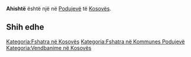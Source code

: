 {{Fshat në 
 | Emri                = Ahishtë
 | EmriAlt                = 
 | NAME_SHORT_FORM=      
 | NAME_GENERIC=      
 | NAME_SORT_NAME_RO=      AHISHTE
 | FULL_NAME_RO = Ahishtë
 | FULL_NAME_ND_RO=Ahishte
 | SORT_NAME_RG=AHISHTE
 | FULL_NAME_RG=Ahishtë
 | FULL_NAME_ND_RG=Ahishte
 | SRP_NAME_SHORT_FORM=      
 | SRP_NAME_GENERIC=      
 | SRP_NAME_SORT_NAME_RO=      
 | SRP_FULL_NAME_RO = 
 | SRP_FULL_NAME_ND_RO=
 | SRP_SORT_NAME_RG=
 | SRP_FULL_NAME_RG=
 | SRP_FULL_NAME_ND_RG=
 | Emri (Rasa dhanore) = 
 | Figura              = 
 | Shteti              = Kosovo
 | Komuna              = Podujevë
 | Kodi postar         = 
 | Sipërfaqja          = 

 | Popullsia           = 

 | Regj. i popullsisë  = 
 | Dend. e popullsisë  = 
 | Faqja zyrtare       = 
 <!--- Koordinatat ----> 
 | Gjerësia            = 43.0525
 | Gjatësia            = 21.060833
 | Lartësia            = 
}}
'''Ahishtë''' është një [[]] në [[Podujevë]] të [[Kosovës]].

<!-- == Gjeografia == -->
<!-- == Historia == -->
<!-- == Demografia == -->
== Shih edhe ==
{{Komuna Podujevë}}
{{Kosovo-Administrata-Cung}}

[[Kategoria:Fshatra në Kosovës]]
[[Kategoria:Fshatra në Kommunes Podujevë]]
[[Kategoria:Vendbanime në Kosovës]]